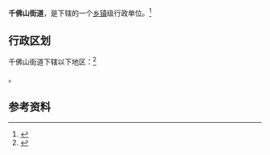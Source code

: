 {{中国乡级行政区|37/01/02/002/000}}

'''千佛山街道'''，是{{PRC admin/fullname|37/01/02/002/000|3}}下辖的一个[[乡镇|乡镇]]级行政单位。<ref>{{PRC admin/ref sgc|{{PRC admin/parent|37/01/02/002/000}}}}</ref>

== 行政区划 ==

千佛山街道下辖以下地区：<ref>{{PRC admin/ref sgc|37/01/02/002/000}}</ref>

{{PRC admin/children|37/01/02/002/000}}。

== 参考资料 ==

{{reflist}}

{{行政区划小作品}}
{{PRC admin/navcat|37/01/02/002/000}}